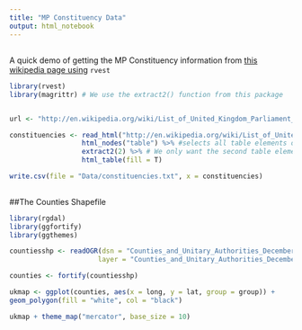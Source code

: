 ```yaml
---
title: "MP Constituency Data"
output: html_notebook
---
```


##

A quick demo of getting the MP Constituency information from [this wikipedia page using](https://en.wikipedia.org/wiki/List_of_United_Kingdom_Parliament_constituencies) `rvest`


```r

library(rvest)
library(magrittr) # We use the extract2() function from this package


url <- "http://en.wikipedia.org/wiki/List_of_United_Kingdom_Parliament_constituencies"

constituencies <- read_html("http://en.wikipedia.org/wiki/List_of_United_Kingdom_Parliament_constituencies") %>%
                  html_nodes("table") %>% #selects all table elements on the page
                  extract2(2) %>% # We only want the second table element (there are 4 in total)
                  html_table(fill = T)

write.csv(file = "Data/constituencies.txt", x = constituencies)
 


```


##The Counties Shapefile

```r

library(rgdal)
library(ggfortify)
library(ggthemes)

countiesshp <- readOGR(dsn = "Counties_and_Unitary_Authorities_December_2014_Full_Clipped_Boundaries_in_England_and_Wales",
                      layer = "Counties_and_Unitary_Authorities_December_2014_Full_Clipped_Boundaries_in_England_and_Wales")

counties <- fortify(countiesshp)

ukmap <- ggplot(counties, aes(x = long, y = lat, group = group)) +
geom_polygon(fill = "white", col = "black")

ukmap + theme_map("mercator", base_size = 10)
```
